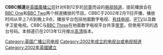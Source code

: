 {{Multiple issues|
{{Expand language|1=en|time=2021-06-19T12:12:54+00:00}}
{{Unreferenced|time=2021-06-19T12:12:54+00:00}}
}}
{{頻道資訊
| 頻道名稱            = CBBC
| 頻道圖片檔案     = File:CBBC (2022).svg
| 頻道圖片尺寸     = 200px
| 開播日期        = 2002年2月11日 (英国)<br>2018年1月1日 (世界)
| 擁有者           = [[BBC|BBC]]
| 所屬國家或地區   = {{UK}}
|  集團同類頻道     = CBeebies
| 頻道官方網站     = http://www.bbc.co.uk/cbbc
| 數位電視供應商01 = Freeview
| 數位電視頻道數01 = 201 204 (HD)頻道（高清版为73频道）
| 衛星電視供應商01 = Sky
| 衛星電視頻道數01 = 607頻道（高清版为643频道）
| 衛星電視供應商02 = Freesat
| 衛星電視頻道數02 = 600頻道（高清版为607频道）
| 有線電視供應商01 = 维珍有线
| 有線電視頻道數01 = 701頻道（高清版为710频道）
|}}

'''CBBC频道'''是[[英國廣播公司|英國廣播公司]]针对6到12岁的[[兒童|兒童]]而设的[[电视频道|电视频道]]，提前播放会在[[英國廣播公司第一台|BBC One]]和[[英國廣播公司第二台|BBC Two]]两个频道播放的节目。CBBC于2002年2月11日开播，播放时间从早上7点到晚上9点，播放平台包括地面数字电视、[[有线电视|有线电视]]、[[IPTV|IPTV]]以及数字卫星电视。CBBC与[[英國廣播公司第三台|BBC Three]]在地面数字电视平台共享[[带宽|带宽]]，但使用不同的选台号码。本频道已在2013年12月推出[[高清|高清]]版本。

{{英国广播公司电视}}
{{Authority control}}
[[Category:英国广播公司电视|Category:英国广播公司电视]]
[[Category:2002年成立的电视台或电视频道|Category:2002年成立的电视台或电视频道]]
[[Category:2002年英國建立|Category:2002年英國建立]]